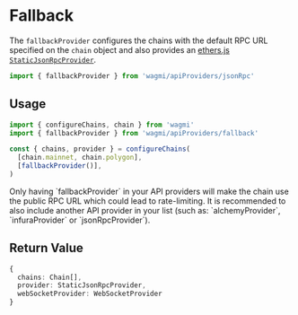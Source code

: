 
# Fallback

The `fallbackProvider` configures the chains with the default RPC URL specified on the `chain` object and also provides an [ethers.js `StaticJsonRpcProvider`](https://docs.ethers.io/v5/api/providers/jsonrpc-provider/#StaticJsonRpcProvider).

```ts
import { fallbackProvider } from 'wagmi/apiProviders/jsonRpc'
```

## Usage

```ts
import { configureChains, chain } from 'wagmi'
import { fallbackProvider } from 'wagmi/apiProviders/fallback'

const { chains, provider } = configureChains(
  [chain.mainnet, chain.polygon],
  [fallbackProvider()],
)
```

<Callout emoji="⚠️">
  Only having `fallbackProvider` in your API providers will make the chain use
  the public RPC URL which could lead to rate-limiting. It is recommended to
  also include another API provider in your list (such as: `alchemyProvider`,
  `infuraProvider` or `jsonRpcProvider`).
</Callout>

## Return Value

```ts
{
  chains: Chain[],
  provider: StaticJsonRpcProvider,
  webSocketProvider: WebSocketProvider
}
```
